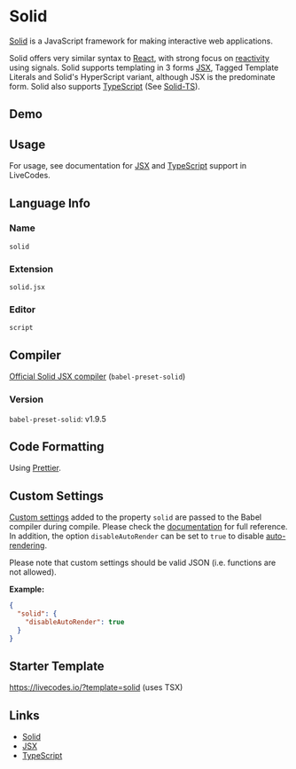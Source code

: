 # Solid


[Solid](https://www.solidjs.com/) is a JavaScript framework for making interactive web applications.

Solid offers very similar syntax to [React](https://react.dev/), with strong focus on [reactivity](https://www.solidjs.com/guides/reactivity) using signals. Solid supports templating in 3 forms [JSX](./jsx.mdx), Tagged Template Literals and Solid's HyperScript variant, although JSX is the predominate form. Solid also supports [TypeScript](./typescript.mdx) (See [Solid-TS](./solid.tsx.mdx)).

## Demo

<LiveCodes template="solid" height="400px"></LiveCodes>

## Usage

For usage, see documentation for [JSX](./jsx.mdx) and [TypeScript](./typescript.mdx) support in LiveCodes.

## Language Info

### Name

`solid`

### Extension

`solid.jsx`

### Editor

`script`

## Compiler

[Official Solid JSX compiler](https://github.com/ryansolid/dom-expressions/tree/main/packages/babel-plugin-jsx-dom-expressions) (`babel-preset-solid`)

### Version

`babel-preset-solid`: v1.9.5

## Code Formatting

Using [Prettier](https://prettier.io/).

## Custom Settings

[Custom settings](../advanced/custom-settings.mdx) added to the property `solid` are passed to the Babel compiler during compile. Please check the [documentation](https://github.com/ryansolid/dom-expressions/tree/main/packages/babel-plugin-jsx-dom-expressions#plugin-options) for full reference.
In addition, the option `disableAutoRender` can be set to `true` to disable [auto-rendering](./jsx#auto-rendering).

Please note that custom settings should be valid JSON (i.e. functions are not allowed).

**Example:**

```json title="Custom Settings"
{
  "solid": {
    "disableAutoRender": true
  }
}
```

## Starter Template

https://livecodes.io/?template=solid (uses TSX)

## Links

- [Solid](https://www.solidjs.com/)
- [JSX](https://react.dev/learn/writing-markup-with-jsx)
- [TypeScript](https://www.typescriptlang.org/)
